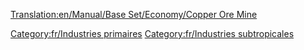 [[Translation:en/Manual/Base Set/Economy/Copper Ore Mine]]

{{fr/Industries|image=Copperoremine.png
|nom=Mine de cuivre
|climats=[[fr/Manual/Climat#Subtropical|Subtropical]]
|accepte=Rien
|produit=[[fr/Manual/Base Set/Economy/Minerai de cuivre|Minerai de cuivre]]
}}

[[Category:fr/Industries primaires]]
[[Category:fr/Industries subtropicales]]